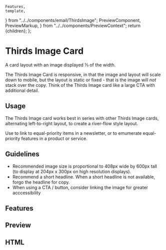     Features,
    template,
} from "../../components/email/ThirdsImage";
    PreviewComponent,
    PreviewMarkup,
} from "../../components/PreviewContext";
    return <PreviewLayout inline={inline}>{children}</PreviewLayout>;
};

# Thirds Image Card

A card layout with an image displayed ⅓ of the width.

The Thirds Image Card is responsive, in that the image and layout will scale down to mobile, but the layout is
static or fixed - that is the image will _not_ stack over the copy. Think of the Thirds Image card like a large CTA with additional detail.

## Usage

The Thirds Image card works best in series with other Thirds Image cards, alternating left-to-right layout,
to create a river-flow style layout.

Use to link to equal-priority items in a newsletter, or to emumerate equal-priority features in a product or service.

## Guidelines

-   Recommended image size is proportional to 408px wide by 600px tall (to display at 204px x 300px on high resolution displays).
-   Recommend a short headline. When a short headline is not available, forgo the headline for copy.
-   When using a CTA / button, consider linking the image for greater acccessibility

<LinkButton
    href="https://litmus.com/checklist/emails/public/a49f5a8"
    target="_blank"
    label="View in Litmus"
/>

## Features

<Features />

## Preview

<PreviewComponent label="thirdsImage" Component={ThirdsImage} />

## HTML

<PreviewMarkup label="thirdsImage" template={template} />
